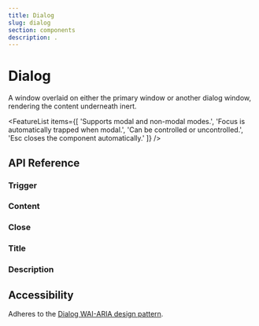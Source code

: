 ```yaml
---
title: Dialog
slug: dialog
section: components
description: .
---
```


# Dialog

<Description>A window overlaid on either the primary window or another dialog window, rendering the content underneath inert.</Description>

<ComponentPreview name="dialog" file="dialog-demo" />

<FeatureList items={[
    'Supports modal and non-modal modes.',
    'Focus is automatically trapped when modal.',
    'Can be controlled or uncontrolled.',
    'Esc closes the component automatically.'
]} />

## API Reference

### Trigger


### Content


### Close


### Title


### Description

## Accessibility
Adheres to the [Dialog WAI-ARIA design pattern](https://www.w3.org/WAI/ARIA/apg/patterns/dialog-modal).
